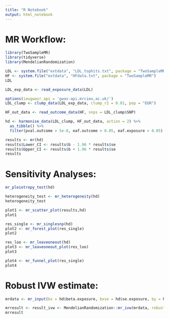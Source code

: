 ---
title: "R Notebook"
output: html_notebook
---

# MR Workflow:

```{r}
library(TwoSampleMR) 
library(tidyverse) 
library(MendelianRandomization)
```

```{r}
LDL <- system.file("extdata", "LDL_tophits.txt", package = "TwoSampleMR")
HF <- system.file("extdata", "HFdata.txt", package = "TwoSampleMR")
LDL
```

```{r}
LDL_exp_data <- read_exposure_data(LDL)
```

```{r}
options(ieugwasr_api = 'gwas-api.mrcieu.ac.uk/')
LDL_clump <- clump_data(LDL_exp_data, clump_r2 = 0.01, pop = "EUR")
```

```{r}
HF_out_data <- read_outcome_data(HF, snps = LDL_clump$SNP)
```

```{r}
hd <- harmonise_data(LDL_clump, HF_out_data, action = 2) %>%
  as_tibble() %>%
  filter(pval.outcome > 5e-8, eaf.outcome > 0.05, eaf.exposure > 0.05)
```

```{r}
results <- mr(hd)
results$Lower_CI <- results$b - 1.96 * results$se
results$Upper_CI <- results$b + 1.96 * results$se
results
```

# Sensitivity Analyses:

```{r}
mr_pleiotropy_test(hd)
```

```{r}
heterogeneity_test <- mr_heterogeneity(hd)
heterogeneity_test
```

```{r}
plot1 <- mr_scatter_plot(results,hd)
plot1
```

```{r}
res_single <- mr_singlesnp(hd)
plot2 <- mr_forest_plot(res_single)
plot2
```

```{r}
res_loo <- mr_leaveoneout(hd)
plot3 <- mr_leaveoneout_plot(res_loo)
plot3
```

```{r}
plot4 <- mr_funnel_plot(res_single)
plot4
```

# Robust IVW estimate:

```{r}
mrdata <- mr_input(bx = hd$beta.exposure, bxse = hd$se.exposure, by = hd$beta.outcome, byse = hd$se.outcome, snps = hd$SNP)

```

```{r}
mrresult <- result_ivw <- MendelianRandomization::mr_ivw(mrdata, robust = TRUE, penalized = TRUE)
mrresult
```
